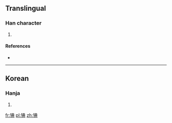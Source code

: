 ==Translingual==

===Han character===
{{Han char|rn=94|rad=犬|as=08|sn=11|four=|canj=KHTBC}}

# {{defn|Han|sort=犬08}}

====References====
* {{Han ref|kx=0714.051|hdz=21353.051|uh=7320|ud=29472}}

----

==Korean==

===Hanja===
{{ko-hanja|hangeul=전|eumhun=|rv=jeon|mr=chŏn|y=cen}}

# {{defn|lang=ko|sort=犬08}}

[[fr:猠]]
[[pl:猠]]
[[zh:猠]]